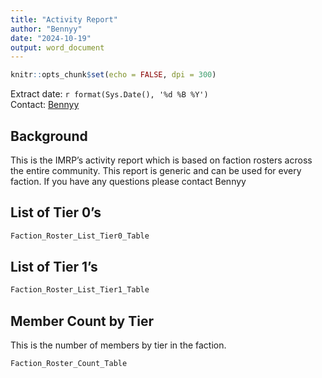 ```yaml
---
title: "Activity Report"
author: "Bennyy"
date: "2024-10-19"
output: word_document
---
```


```r
knitr::opts_chunk$set(echo = FALSE, dpi = 300)

```


<Div custom-style = "Publication subtitle">  </Div>
Extract date: `r format(Sys.Date(), '%d %B %Y')`    
Contact: [Bennyy](mailto:harleyb101010@gmail.com)   

## Background

This is the IMRP's activity report which is based on faction rosters across the entire community. This report is generic and can be used for every faction. If you have any questions please contact Bennyy

## List of Tier 0's
```r
Faction_Roster_List_Tier0_Table

```

## List of Tier 1's
```r
Faction_Roster_List_Tier1_Table

```

## Member Count by Tier

This is the number of members by tier in the faction. 
```r
Faction_Roster_Count_Table

```


